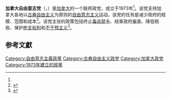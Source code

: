{{Infobox political party
| name = 加拿大自由意志党
| logo = 加拿大自由意志党logo.png
| logo_size = 200px
| colorcode = {{Canadian party colour|CA|Libertarian}}
| leader = {{le|蒂姆·莫恩|Tim Moen}}<ref name=leaders>{{cite web|url=http://www.lop.parl.gc.ca/ParlInfo/Files/Party.aspx?Item=2ef41a44-7f48-4b22-a342-781e589f8ed1&Language=E|publisher=Library of Parliament|title=Libertarian Party of Canada - Leadership Roles|accessdate=2020-12-11|archiveurl=https://web.archive.org/web/20170403141558/http://www.lop.parl.gc.ca/ParlInfo/Files/Party.aspx?Item=2ef41a44-7f48-4b22-a342-781e589f8ed1&Language=E|archivedate=2017-04-03|dead-url=no}}</ref>
| president = Coreen Corcoran<ref>{{cite web|url=http://www.libertarian.ca/|publisher=Libertarian Party of Canada|title=Leadership|archiveurl=https://web.archive.org/web/20040328184406/http://www.libertarian.ca/|archivedate=2004-03-28|dead-url=yes|access-date=2020-12-11}}</ref>
| foundation = {{start date and years ago|p=y|1973}}<ref name=leaders/>
| ideology = [[右翼自由意志主义|右翼自由意志主义]]<br />[[古典自由主义|古典自由主义]]<br />[[自愿主义|自愿主义]]<br />[[不干预主义|不干预主义]]<br />[[财政保守主义|财政保守主义]]<br />[[自由放任|自由放任]]<br />{{le|公民自由意志主义|Civil libertarianism}}
| headquarters = [[安大略省|安大略省]][[渥太华|渥太华]]<ref name="Elections Canada">{{cite web|url=http://www.elections.ca/content.asp?section=pol&document=index&dir=par&lang=e&textonly=false#libert|title=Elections Canada|publisher=Elections.ca|accessdate=2020-12-11|archive-date=2010-06-23|archive-url=https://web.archive.org/web/20100623015947/http://www.elections.ca/content.asp?section=pol&document=index&dir=par&lang=e&textonly=false#libert|dead-url=no}}</ref>
| international = [[自由意志党国际联盟|自由意志党国际联盟]]
| website = {{URL|libertarian.ca}}
| country = 加拿大
| native_name = {{lang|en|Libertarian Party of Canada}}<br>{{lang|fr|Parti libertarien du Canada}}
| dissolution = 
| colours = {{color box|{{Canadian party colour|CA|Libertarian}}|border=lightgray}} [[黄色|黄色]]
| membership = 
| seats1_title = [[加拿大下议院|众议院]]
| seats1 = {{Infobox political party/seats|0|338|hex={{Canadian party colour|CA|Libertarian}}}}
| seats2_title = [[加拿大参议院|参议院]]
| seats2 = {{Infobox political party/seats|0|105|hex={{Canadian party colour|CA|Libertarian}}}}
| footnotes = 
|position=[[中间偏右|中间偏右]]}}
'''加拿大自由意志党'''（{{lang-en|Libertarian Party of Canada}}，{{lang-fr|Parti libertarien du Canada}}）是[[加拿大|加拿大]]的一个联邦政党，成立于1973年<ref name=leaders/>。该党支持加拿大各地以[[古典自由主义|古典自由主义]]为原则的[[自由意志主义|自由意志主义]]运动。该党的任务是减少政府的规模、范围和成本<ref>{{cite web|url=https://www.libertarian.ca/about-us|publisher=Libertarian Party of Canada|title=Mission|accessdate=2020-12-11|archiveurl=https://web.archive.org/web/20170205220743/https://www.libertarian.ca/about-us|archivedate=2017-02-05|dead-url=yes}}</ref>。该党主张的政策包括终止[[毒品|毒品禁令]]、结束政府[[审查|审查]]、降低税收、保护[[加拿大枪支政策|枪支权利]]和[[不干预主义|不干预主义]]<ref>{{cite web|url=https://ipolitics.ca/2015/05/06/canadas-own-rand-paul-libertarian-party-amps-up-for-election/|publisher=iPolitics|title=Canada's own Rand Paul? Libertarian Party amps up for election|date=2015-06-06|accessdate=2020-12-11|archive-date=2020-11-11|archive-url=https://web.archive.org/web/20201111215715/https://ipolitics.ca/2015/05/06/canadas-own-rand-paul-libertarian-party-amps-up-for-election/|dead-url=no}}</ref>。

==参考文獻==
{{reflist}}

[[Category:自由意志主義政黨|Category:自由意志主義政黨]]
[[Category:古典自由主义政党|Category:古典自由主义政党]]
[[Category:加拿大政党|Category:加拿大政党]]
[[Category:1973年建立的政黨|Category:1973年建立的政黨]]